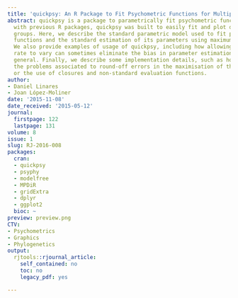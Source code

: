 ```yaml
---
title: 'quickpsy: An R Package to Fit Psychometric Functions for Multiple Groups'
abstract: quickpsy is a package to parametrically fit psychometric functions. In comparison
  with previous R packages, quickpsy was built to easily fit and plot data for multiple
  groups. Here, we describe the standard parametric model used to fit psychometric
  functions and the standard estimation of its parameters using maximum likelihood.
  We also provide examples of usage of quickpsy, including how allowing the lapse
  rate to vary can sometimes eliminate the bias in parameter estimation, but not in
  general. Finally, we describe some implementation details, such as how to avoid
  the problems associated to round-off errors in the maximisation of the likelihood
  or the use of closures and non-standard evaluation functions.
author:
- Daniel Linares
- Joan López-Moliner
date: '2015-11-08'
date_received: '2015-05-12'
journal:
  firstpage: 122
  lastpage: 131
volume: 8
issue: 1
slug: RJ-2016-008
packages:
  cran:
  - quickpsy
  - psyphy
  - modelfree
  - MPDiR
  - gridExtra
  - dplyr
  - ggplot2
  bioc: ~
preview: preview.png
CTV:
- Psychometrics
- Graphics
- Phylogenetics
output:
  rjtools::rjournal_article:
    self_contained: no
    toc: no
    legacy_pdf: yes

---
```

